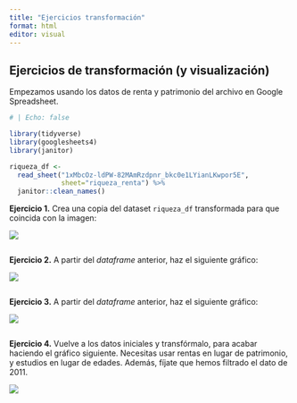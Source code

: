 ```yaml
---
title: "Ejercicios transformación"
format: html
editor: visual
---
```


## Ejercicios de transformación (y visualización)

Empezamos usando los datos de renta y patrimonio del archivo en Google Spreadsheet.

```r
# | Echo: false

library(tidyverse)
library(googlesheets4)
library(janitor)

riqueza_df <- 
  read_sheet("1xMbcOz-ldPW-82MAmRzdpnr_bkc0e1LYianLKwpor5E", 
             sheet="riqueza_renta") %>%
  janitor::clean_names()

```

**Ejercicio 1.** Crea una copia del dataset `riqueza_df` transformada para que coincida con la imagen:

![](imgs/trans_1.png)

```r

```

**Ejercicio 2.** A partir del *dataframe* anterior, haz el siguiente gráfico:

![](imgs/trans_2.png)

```r

```

**Ejercicio 3.** A partir del *dataframe* anterior, haz el siguiente gráfico:

![](imgs/trans_3.png)

```r

```

**Ejercicio 4.** Vuelve a los datos iniciales y transfórmalo, para acabar haciendo el gráfico siguiente. Necesitas usar rentas en lugar de patrimonio, y estudios en lugar de edades. Además, fíjate que hemos filtrado el dato de 2011.

![](imgs/trans_4.png)

```r

```
